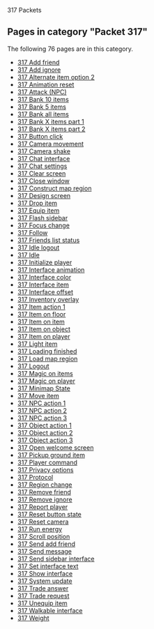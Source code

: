 317 Packets
<!-- DO NOT EDIT BELOW THIS LINE, OR CHANGE THIS COMMENT, CODE AUTOMATICALLY GENERATED BY category.sh -->
== '''Pages in category "Packet 317"''' ==
The following 76 pages are in this category.
* [[317 Add friend]]
* [[317 Add ignore]]
* [[317 Alternate item option 2]]
* [[317 Animation reset]]
* [[317 Attack (NPC)]]
* [[317 Bank 10 items]]
* [[317 Bank 5 items]]
* [[317 Bank all items]]
* [[317 Bank X items part 1]]
* [[317 Bank X items part 2]]
* [[317 Button click]]
* [[317 Camera movement]]
* [[317 Camera shake]]
* [[317 Chat interface]]
* [[317 Chat settings]]
* [[317 Clear screen]]
* [[317 Close window]]
* [[317 Construct map region]]
* [[317 Design screen]]
* [[317 Drop item]]
* [[317 Equip item]]
* [[317 Flash sidebar]]
* [[317 Focus change]]
* [[317 Follow]]
* [[317 Friends list status]]
* [[317 Idle logout]]
* [[317 Idle]]
* [[317 Initialize player]]
* [[317 Interface animation]]
* [[317 Interface color]]
* [[317 Interface item]]
* [[317 Interface offset]]
* [[317 Inventory overlay]]
* [[317 Item action 1]]
* [[317 Item on floor]]
* [[317 Item on item]]
* [[317 Item on object]]
* [[317 Item on player]]
* [[317 Light item]]
* [[317 Loading finished]]
* [[317 Load map region]]
* [[317 Logout]]
* [[317 Magic on items]]
* [[317 Magic on player]]
* [[317 Minimap State]]
* [[317 Move item]]
* [[317 NPC action 1]]
* [[317 NPC action 2]]
* [[317 NPC action 3]]
* [[317 Object action 1]]
* [[317 Object action 2]]
* [[317 Object action 3]]
* [[317 Open welcome screen]]
* [[317 Pickup ground item]]
* [[317 Player command]]
* [[317 Privacy options]]
* [[317 Protocol]]
* [[317 Region change]]
* [[317 Remove friend]]
* [[317 Remove ignore]]
* [[317 Report player]]
* [[317 Reset button state]]
* [[317 Reset camera]]
* [[317 Run energy]]
* [[317 Scroll position]]
* [[317 Send add friend]]
* [[317 Send message]]
* [[317 Send sidebar interface]]
* [[317 Set interface text]]
* [[317 Show interface]]
* [[317 System update]]
* [[317 Trade answer]]
* [[317 Trade request]]
* [[317 Unequip item]]
* [[317 Walkable interface]]
* [[317 Weight]]
